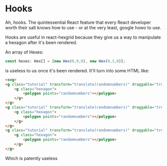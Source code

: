 
<Meta title="Advanced Tutorials/Using Hooks" />

# Hooks
Ah, hooks.  The quintessential React feature that every React developer worth their salt knows how to use -
or at the very least, google howo to use.  

Hooks are useful in react-hexgrid because they give us a way to manipulate a hexagon after it's been rendered.

An array of Hexes:

```js
const hexes: Hex[] = [new Hex(0,0,0), new Hex(0,1,0)];
```

is useless to us once it's been rendered.  It'll turn into some HTML like:

```HTML
<svg>
<g class="tutorial" transform="translate(randomnumbers)" draggable="true">
    <g class="hexagon">
        <polygon points="randomnumbers"></polygon>
    </g>
</g>
<g class="tutorial" transform="translate(randomnumbers)" draggable="true">
    <g class="hexagon">
        <polygon points="randomnumbers"></polygon>
    </g>
</g>
<g class="tutorial" transform="translate(randomnumbers)" draggable="true">
    <g class="hexagon">
        <polygon points="randomnumbers"></polygon>
    </g>
</g>
```

Which is patently useless
